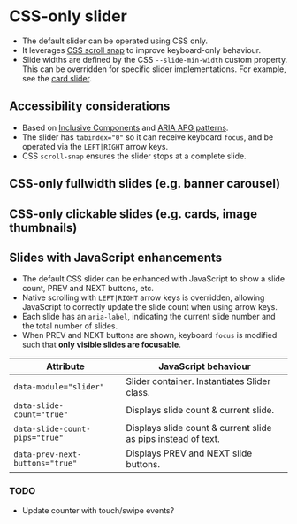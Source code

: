 
<Meta of={Slider} />

# CSS-only slider
- The default slider can be operated using CSS only.
- It leverages [CSS scroll snap](https://developer.mozilla.org/en-US/docs/Web/CSS/scroll-snap-type) to improve keyboard-only behaviour.
- Slide widths are defined by the CSS `--slide-min-width` custom property. This can be overridden for specific slider implementations. For example, see the [card slider](/story/components-cards--card-slider).

## Accessibility considerations
- Based on [Inclusive Components](https://inclusive-components.design/a-content-slider/) and [ARIA APG patterns](https://www.w3.org/WAI/ARIA/apg/patterns/carousel/).
- The slider has `tabindex="0"` so it can receive keyboard `focus`, and be operated via the `LEFT|RIGHT` arrow keys.
- CSS `scroll-snap` ensures the slider stops at a complete slide.

<Canvas of={SliderNoArgs.Slider} />

## CSS-only fullwidth slides (e.g. banner carousel)
<Canvas of={SliderNoArgs.SlidesFullwidth} />

## CSS-only clickable slides (e.g. cards, image thumbnails)
<Canvas of={SliderNoArgs.SlidesClickable} />

## Slides with JavaScript enhancements
- The default CSS slider can be enhanced with JavaScript to show a slide count, PREV and NEXT buttons, etc.
- Native scrolling with `LEFT|RIGHT` arrow keys is overridden, allowing JavaScript to correctly update the slide count when using arrow keys.
- Each slide has an `aria-label`, indicating the current slide number and the total number of slides.
- When PREV and NEXT buttons are shown, keyboard `focus` is modified such that **only visible slides are focusable**.

Attribute | JavaScript behaviour
--- | ---
`data-module="slider"` | Slider container. Instantiates Slider class.
`data-slide-count="true"` | Displays slide count & current slide.
`data-slide-count-pips="true"` | Displays slide count & current slide as pips instead of text.
`data-prev-next-buttons="true"` | Displays PREV and NEXT slide buttons.

### TODO
- Update counter with touch/swipe events?

<Canvas of={Slider.SliderEnhancedJS} />
<Controls of={Slider.SliderEnhancedJS} />
